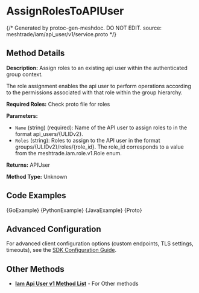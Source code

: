 # AssignRolesToAPIUser
{/*
Generated by protoc-gen-meshdoc. DO NOT EDIT.
source: meshtrade/iam/api_user/v1/service.proto
*/}





## Method Details

**Description:** Assign roles to an existing api user within the authenticated group context.

The role assignment enables the api user to perform operations according
to the permissions associated with that role within the group hierarchy.

**Required Roles:** Check proto file for roles

**Parameters:**
- `Name` (string) (required): Name of the API user to assign roles to in the format api_users/\{ULIDv2\}.
- `Roles` (string): Roles to assign to the API user in the format groups/\{ULIDv2\}/roles/\{role_id\}.
The role_id corresponds to a value from the meshtrade.iam.role.v1.Role enum.

**Returns:** APIUser

**Method Type:** Unknown

## Code Examples

<Tabs>
<TabItem value="go" label="Go">
<CodeBlock language="go">{GoExample}</CodeBlock>
</TabItem>
<TabItem value="python" label="Python">
<CodeBlock language="python">{PythonExample}</CodeBlock>
</TabItem>
<TabItem value="java" label="Java">
<CodeBlock language="java">{JavaExample}</CodeBlock>
</TabItem>
<TabItem value="protobuf" label="Protobuf">
<CodeBlock language="protobuf">{Proto}</CodeBlock>
</TabItem>
</Tabs>

## Advanced Configuration

For advanced client configuration options (custom endpoints, TLS settings, timeouts), see the [SDK Configuration Guide](/docs/architecture/sdk-configuration).

## Other Methods

- **[Iam Api User v1 Method List](/docs/api-reference/iam/api_user/v1/service)** - For Other methods